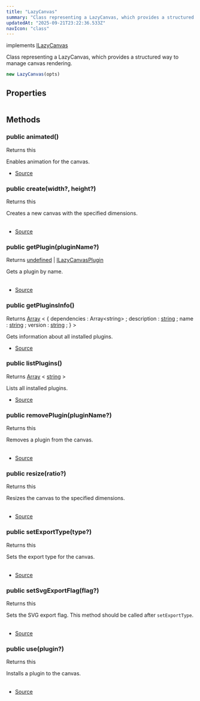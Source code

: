 ```yaml
---
title: "LazyCanvas"
summary: "Class representing a LazyCanvas, which provides a structured way to manage canvas rendering."
updatedAt: "2025-09-21T23:22:36.533Z"
navIcon: "class"
---
```



implements [ILazyCanvas](/LazyCanvas/interfaces/ILazyCanvas)

Class representing a LazyCanvas, which provides a structured way to manage canvas rendering.



```typescript
new LazyCanvas(opts)
```
<Table data={{ headers: [{"content":"Parameter","key":"parameter","sortable":true},{"content":"Type","key":"type","sortable":true},{"content":"Optional","key":"optional","sortable":true},{"content":"Description","key":"description"}], rows: [["opts","\\{\n  debug: boolean,\n  settings: IOLazyCanvas\n}","Yes","Optional settings for the LazyCanvas instance."]] }} />


## Properties
<Table data={{ headers: [{"content":"Name","key":"name","sortable":true},{"content":"Access Modifier","key":"access","sortable":true},{"content":"Type","key":"type","sortable":true},{"content":"Description","key":"desc"}], rows: [["canvas","public ","[any](https://developer.mozilla.org/en-US/docs/Web/JavaScript/Reference/Global_Objects/Object)","The canvas instance, which can be either a Canvas or SvgCanvas."],["ctx","public ","[any](https://developer.mozilla.org/en-US/docs/Web/JavaScript/Reference/Global_Objects/Object)","The 2D rendering context of the canvas."],["manager","public ","[any](https://developer.mozilla.org/en-US/docs/Web/JavaScript/Reference/Global_Objects/Object)","The manager object containing various managers for layers, rendering, fonts, and animation.\r\nThe manager object containing various managers for layers, rendering, fonts, animation, and plugins."],["options","public ","[any](https://developer.mozilla.org/en-US/docs/Web/JavaScript/Reference/Global_Objects/Object)","The options for configuring the LazyCanvas instance."]] }} />

## Methods

### public animated()
Returns this

Enables animation for the canvas.



- [Source](https://github.com/NMMTY/LazyCanvas/blob/ba4be40168e49b0348ae523995fc10eec8149d6c/packages/lazycanvas/src/structures/LazyCanvas.ts#L188)

### public create(width?, height?)
Returns this

Creates a new canvas with the specified dimensions.



<Table data={{ headers: [{"content":"Parameter","key":"parameter","sortable":true},{"content":"Type","key":"type","sortable":true},{"content":"Optional","key":"optional","sortable":true},{"content":"Description","key":"description"}], rows: [["width","[number](https://developer.mozilla.org/en-US/docs/Web/JavaScript/Reference/Global_Objects/Number)","Yes","The width of the canvas."],["height","[number](https://developer.mozilla.org/en-US/docs/Web/JavaScript/Reference/Global_Objects/Number)","Yes","The height of the canvas."]] }} />



- [Source](https://github.com/NMMTY/LazyCanvas/blob/ba4be40168e49b0348ae523995fc10eec8149d6c/packages/lazycanvas/src/structures/LazyCanvas.ts#L225)

### public getPlugin(pluginName?)
Returns [undefined](https://developer.mozilla.org/en-US/docs/Web/JavaScript/Reference/Global_Objects/undefined) | [ILazyCanvasPlugin](/LazyCanvas/interfaces/ILazyCanvasPlugin)

Gets a plugin by name.



<Table data={{ headers: [{"content":"Parameter","key":"parameter","sortable":true},{"content":"Type","key":"type","sortable":true},{"content":"Optional","key":"optional","sortable":true},{"content":"Description","key":"description"}], rows: [["pluginName","[string](https://developer.mozilla.org/en-US/docs/Web/JavaScript/Reference/Global_Objects/String)","Yes","The name of the plugin."]] }} />



- [Source](https://github.com/NMMTY/LazyCanvas/blob/ba4be40168e49b0348ae523995fc10eec8149d6c/packages/lazycanvas/src/structures/LazyCanvas.ts#L267)

### public getPluginsInfo()
Returns [Array](https://developer.mozilla.org/en-US/docs/Web/JavaScript/Reference/Global_Objects/Array) \< \{ 
   dependencies :   Array\<string\> ;
   description :   [string](https://developer.mozilla.org/en-US/docs/Web/JavaScript/Reference/Global_Objects/String) ;
   name :   [string](https://developer.mozilla.org/en-US/docs/Web/JavaScript/Reference/Global_Objects/String) ;
   version :   [string](https://developer.mozilla.org/en-US/docs/Web/JavaScript/Reference/Global_Objects/String) ; 
} \>

Gets information about all installed plugins.



- [Source](https://github.com/NMMTY/LazyCanvas/blob/ba4be40168e49b0348ae523995fc10eec8149d6c/packages/lazycanvas/src/structures/LazyCanvas.ts#L283)

### public listPlugins()
Returns [Array](https://developer.mozilla.org/en-US/docs/Web/JavaScript/Reference/Global_Objects/Array) \< [string](https://developer.mozilla.org/en-US/docs/Web/JavaScript/Reference/Global_Objects/String) \>

Lists all installed plugins.



- [Source](https://github.com/NMMTY/LazyCanvas/blob/ba4be40168e49b0348ae523995fc10eec8149d6c/packages/lazycanvas/src/structures/LazyCanvas.ts#L275)

### public removePlugin(pluginName?)
Returns this

Removes a plugin from the canvas.



<Table data={{ headers: [{"content":"Parameter","key":"parameter","sortable":true},{"content":"Type","key":"type","sortable":true},{"content":"Optional","key":"optional","sortable":true},{"content":"Description","key":"description"}], rows: [["pluginName","[string](https://developer.mozilla.org/en-US/docs/Web/JavaScript/Reference/Global_Objects/String)","Yes","The name of the plugin to remove."]] }} />



- [Source](https://github.com/NMMTY/LazyCanvas/blob/ba4be40168e49b0348ae523995fc10eec8149d6c/packages/lazycanvas/src/structures/LazyCanvas.ts#L257)

### public resize(ratio?)
Returns this

Resizes the canvas to the specified dimensions.



<Table data={{ headers: [{"content":"Parameter","key":"parameter","sortable":true},{"content":"Type","key":"type","sortable":true},{"content":"Optional","key":"optional","sortable":true},{"content":"Description","key":"description"}], rows: [["ratio","[number](https://developer.mozilla.org/en-US/docs/Web/JavaScript/Reference/Global_Objects/Number)","Yes","The ratio to resize the canvas."]] }} />



- [Source](https://github.com/NMMTY/LazyCanvas/blob/ba4be40168e49b0348ae523995fc10eec8149d6c/packages/lazycanvas/src/structures/LazyCanvas.ts#L198)

### public setExportType(type?)
Returns this

Sets the export type for the canvas.



<Table data={{ headers: [{"content":"Parameter","key":"parameter","sortable":true},{"content":"Type","key":"type","sortable":true},{"content":"Optional","key":"optional","sortable":true},{"content":"Description","key":"description"}], rows: [["type","[AnyExport](/LazyCanvas/types/AnyExport)","Yes","The export type (e.g., buffer, SVG, etc.)."]] }} />



- [Source](https://github.com/NMMTY/LazyCanvas/blob/ba4be40168e49b0348ae523995fc10eec8149d6c/packages/lazycanvas/src/structures/LazyCanvas.ts#L153)

### public setSvgExportFlag(flag?)
Returns this

Sets the SVG export flag. This method should be called after `setExportType`.



<Table data={{ headers: [{"content":"Parameter","key":"parameter","sortable":true},{"content":"Type","key":"type","sortable":true},{"content":"Optional","key":"optional","sortable":true},{"content":"Description","key":"description"}], rows: [["flag","SvgExportFlag","Yes","The SVG export flag."]] }} />



- [Source](https://github.com/NMMTY/LazyCanvas/blob/ba4be40168e49b0348ae523995fc10eec8149d6c/packages/lazycanvas/src/structures/LazyCanvas.ts#L175)

### public use(plugin?)
Returns this

Installs a plugin to the canvas.



<Table data={{ headers: [{"content":"Parameter","key":"parameter","sortable":true},{"content":"Type","key":"type","sortable":true},{"content":"Optional","key":"optional","sortable":true},{"content":"Description","key":"description"}], rows: [["plugin","[ILazyCanvasPlugin](/LazyCanvas/interfaces/ILazyCanvasPlugin)","Yes","The plugin to install."]] }} />



- [Source](https://github.com/NMMTY/LazyCanvas/blob/ba4be40168e49b0348ae523995fc10eec8149d6c/packages/lazycanvas/src/structures/LazyCanvas.ts#L247)